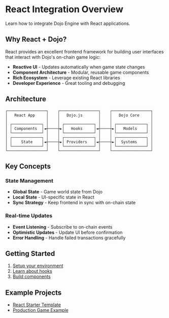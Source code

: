 # React Integration Overview

Learn how to integrate Dojo Engine with React applications.

## Why React + Dojo?

React provides an excellent frontend framework for building user interfaces that interact with Dojo's on-chain game logic:

- **Reactive UI** - Updates automatically when game state changes
- **Component Architecture** - Modular, reusable game components  
- **Rich Ecosystem** - Leverage existing React libraries
- **Developer Experience** - Great tooling and debugging

## Architecture

```
┌─────────────────┐    ┌─────────────────┐    ┌─────────────────┐
│   React App     │    │   Dojo.js       │    │   Dojo Core     │
│                 │    │                 │    │                 │
│ ┌─────────────┐ │    │ ┌─────────────┐ │    │ ┌─────────────┐ │
│ │ Components  │◄┼────┼►│   Hooks     │◄┼────┼►│   Models    │ │
│ └─────────────┘ │    │ └─────────────┘ │    │ └─────────────┘ │
│ ┌─────────────┐ │    │ ┌─────────────┐ │    │ ┌─────────────┐ │
│ │    State    │◄┼────┼►│ Providers   │◄┼────┼►│  Systems    │ │
│ └─────────────┘ │    │ └─────────────┘ │    │ └─────────────┘ │
└─────────────────┘    └─────────────────┘    └─────────────────┘
```

## Key Concepts

### State Management
- **Global State** - Game world state from Dojo
- **Local State** - UI-specific state in React
- **Sync Strategy** - Keep frontend in sync with on-chain state

### Real-time Updates
- **Event Listening** - Subscribe to on-chain events
- **Optimistic Updates** - Update UI before confirmation
- **Error Handling** - Handle failed transactions gracefully

## Getting Started

1. [Setup your environment](/guides/react/setup)
2. [Learn about hooks](/guides/react/hooks)
3. [Build components](/guides/react/components)

## Example Projects

- [React Starter Template](/examples/starters/react)
- [Production Game Example](/examples/games/simple)